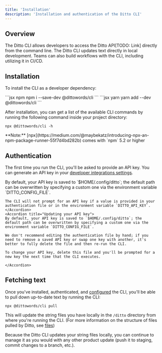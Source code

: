 ```yaml
---
title: 'Installation'
description: 'Installation and authentication of the Ditto CLI'
---
```


## Overview

The Ditto CLI allows developers to access the Ditto API[TODO: Link] directly from the command line. The Ditto CLI  updates text directly in local development. Teams can also build workflows with the CLI, including utilizing it in CI/CD.

## Installation

To install the CLI as a developer dependency:
        
<CodeGroup>
```jsx npm
npm i --save-dev @dittowords/cli
```
```jsx yarn
yarn add --dev @dittowords/cli
```
</CodeGroup>

After installation, you can get a list of the available CLI commands by running the following command inside your project directory:

```
npx @dittowords/cli -h
```

<Info>
**Note:** [npx](https://medium.com/@maybekatz/introducing-npx-an-npm-package-runner-55f7d4bd282b) comes with `npm` 5.2 or higher
</Info>

## Authentication
The first time you run the CLI, you'll be asked to provide an API key. You can generate an API key in your [developer integrations settings](https://app.dittowords.com/account/devtools).

<AccordionGroup>
    <Accordion title="Using an env variable for your API key">
    By default, your API key is saved to `$HOME/.config/ditto`; the default path can be overwritten by specifying a custom one via the environment variable `DITTO_CONFIG_FILE`.

    The CLI will not prompt for an API key if a value is provided in your authentication file or in the environment variable `DITTO_API_KEY`.
    </Accordion>
    <Accordion title="Updating your API key">
    By default, your API key is saved to `$HOME/.config/ditto`; the default path can be overwritten by specifying a custom one via the environment variable `DITTO_CONFIG_FILE`.

    We don't recommend editing the authentication file by hand; if you need to remove a saved API key or swap one key with another, it's better to fully delete the file and then re-run the CLI.

    To change your API key, delete this file and you'll be prompted for a new key the next time that the CLI executes.

    </Accordion>
</AccordionGroup>

## Fetching text
Once you've installed, authenticated, and [configured](/cli-reference/configuration) the CLI, you'll be able to pull down up-to-date text by running the CLI:
```
npx @dittowords/cli pull
```
This will update the string files you have locally in the `/ditto` directory from where you're running the CLI. (For more information on the structure of files pulled by Ditto, see [files](/cli-reference/files))

Because the Ditto CLI updates your string files locally, you can continue to manage it as you would with any other product update (push it to staging, commit changes to a branch, etc.).